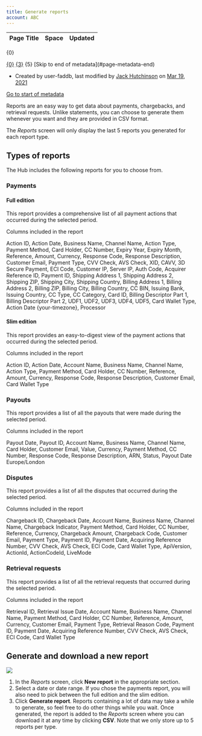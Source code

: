 ```yaml
---
title: Generate reports
account: ABC
---
```


<table class="aui"> <thead> <tr class="header"> <th class="search-result-title">Page Title</th> <th class="search-result-space">Space</th> <th class="search-result-date">Updated</th> </tr> </thead> </table> <p class="search-result-count">{0}</p> <tr class="search-result"> <td class="search-result-title"><a href="{1}" class="content-type-{2}"><span>{0}</span></a></td> <td class="search-result-space"><a class="space" href="/display/{4}/" title="{3}">{3}</a></td> <td class="search-result-date"><span class="date" title="{6}">{5}</span></td> </tr> [Skip to end of metadata](#page-metadata-end)

*   Created by user-faddb, last modified by [Jack Hutchinson](    /display/~jack.hutchinson
    ) on [Mar 19, 2021](/pages/diffpagesbyversion.action?pageId=2785639&selectedPageVersions=1&selectedPageVersions=2 "Show changes")

[Go to start of metadata](#page-metadata-start)

Reports are an easy way to get data about payments, chargebacks, and retrieval requests. Unlike statements, you can choose to generate them whenever you want and they are provided in CSV format.

The _Reports_ screen will only display the last 5 reports you generated for each report type.

Types of reports
----------------

The Hub includes the following reports for you to choose from.

### Payments

#### Full edition

This report provides a comprehensive list of all payment actions that occurred during the selected period.

 Columns included in the report

Action ID, Action Date, Business Name, Channel Name, Action Type, Payment Method, Card Holder, CC Number, Expiry Year, Expiry Month, Reference, Amount, Currency, Response Code, Response Description, Customer Email, Payment Type, CVV Check, AVS Check, XID, CAVV, 3D Secure Payment, ECI Code, Customer IP, Server IP, Auth Code, Acquirer Reference ID, Payment ID, Shipping Address 1, Shipping Address 2, Shipping ZIP, Shipping City, Shipping Country, Billing Address 1, Billing Address 2, Billing ZIP, Billing City, Billing Country, CC BIN, Issuing Bank, Issuing Country, CC Type, CC Category, Card ID, Billing Descriptor Part 1, Billing Descriptor Part 2, UDF1, UDF2, UDF3, UDF4, UDF5, Card Wallet Type, Action Date {your-timezone}, Processor

#### Slim edition

This report provides an easy-to-digest view of the payment actions that occurred during the selected period.

 Columns included in the report

Action ID, Action Date, Account Name, Business Name, Channel Name, Action Type, Payment Method, Card Holder, CC Number, Reference, Amount, Currency, Response Code, Response Description, Customer Email, Card Wallet Type

### Payouts

This report provides a list of all the payouts that were made during the selected period.

 Columns included in the report

Payout Date, Payout ID, Account Name, Business Name, Channel Name, Card Holder, Customer Email, Value, Currency, Payment Method, CC Number, Response Code, Response Description, ARN, Status, Payout Date Europe/London

### Disputes

This report provides a list of all the disputes that occurred during the selected period.

 Columns included in the report

Chargeback ID, Chargeback Date, Account Name, Business Name, Channel Name, Chargeback Indicator, Payment Method, Card Holder, CC Number, Reference, Currency, Chargeback Amount, Chargeback Code, Customer Email, Payment Type, Payment ID, Payment Date, Acquiring Reference Number, CVV Check, AVS Check, ECI Code, Card Wallet Type, ApiVersion, ActionId, ActionCodeId, LiveMode

### Retrieval requests

This report provides a list of all the retrieval requests that occurred during the selected period.

 Columns included in the report

Retrieval ID, Retrieval Issue Date, Account Name, Business Name, Channel Name, Payment Method, Card Holder, CC Number, Reference, Amount, Currency, Customer Email, Payment Type, Retrieval Reason Code, Payment ID, Payment Date, Acquiring Reference Number, CVV Check, AVS Check, ECI Code, Card Wallet Type

Generate and download a new report
----------------------------------

![](/download/attachments/2785639/hub-generate-report.png?version=1&modificationDate=1586441017900&api=v2)

1.  In the _Reports_ screen, click **New report** in the appropriate section.
2.  Select a date or date range. If you chose the payments report, you will also need to pick between the full edition and the slim edition.
3.  Click **Generate report**. Reports containing a lot of data may take a while to generate, so feel free to do other things while you wait. Once generated, the report is added to the _Reports_ screen where you can download it at any time by clicking **CSV**. Note that we only store up to 5 reports per type.
